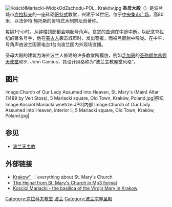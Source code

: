 [[File:KościółMariacki-WidokOdZachodu-POL,_Kraków.jpg|thumbnail]]
'''圣母大殿'''（{{lang-pl|Kościół Mariacki}}）是波兰城市[[克拉科夫|克拉科夫]]的一座砖砌[[哥特式|哥特式]]教堂，兴建于14世纪，位于[[中央集市广场_(克拉科夫)|中央集市广场]]。高80米，以法伊特·施托斯的哥特式木制祭坛而著称。

每隔1个小时，从钟楼顶部都会响起号角声。哀怨的曲调在中途中断，以纪念13世纪的著名号手，他在[[蒙古人|蒙古人]]袭击城市时，发出警报，而被弓箭射中喉咙。在中午，号角声由波兰国家电台1台向波兰国内外现场直播。

圣母大殿的建筑为海外波兰人修建的许多教堂所模仿，例如[[芝加哥|芝加哥]]的[[圣弥额尔总领天使堂_(芝加哥)|圣弥额尔总领天使堂]]和St. John Cantius，其设计风格称为“波兰主教座堂风格”。

== 图片 ==
<gallery>
Image:Church of Our Lady Assumed into Heaven, St. Mary's (Main) Altar (1489 by Veit Stoss), 5 Mariacki square, Old Town, Kraków, Poland.jpg|祭坛
Image:Kosciol Mariacki wnetrze.JPG|内部
Image:Church of Our Lady Assumed into Heaven, interior ii, 5 Mariacki square, Old Town, Kraków, Poland.jpg|
</gallery>

== 参见 ==
* [[波兰天主教|波兰天主教]]

== 外部链接 ==
{{commons|St. Mary's church in Kraków}}
* [http://www.krakow4u.pl/eng_index.php?parametr=koscioly/mariacki/eng_mariacki Krakow''] {{Wayback|url=http://www.krakow4u.pl/eng_index.php?parametr=koscioly%2Fmariacki%2Feng_mariacki |date=20201211233540 }}：everything about St. Mary's Church 
* [https://web.archive.org/web/20081031022735/http://www.krakow.pl/kamera/hejnal/hejnal.mp3 The Hejnał from St. Mary's Church in Mp3 format]
* [http://www.krakow-info.com/mariacki.htm Kosciol Mariacki - the basilica of the Virgin Mary in Krakow] {{Wayback|url=http://www.krakow-info.com/mariacki.htm |date=20201123074332 }}

{{coord|50|03|42|N|19|56|21|E|region:PL_type:landmark_source:dewiki|display=title}}

[[Category:克拉科夫教堂|Category:克拉科夫教堂]]
[[Category:哥特式教堂|波兰]]
[[Category:波兰宗座圣殿|Category:波兰宗座圣殿]]